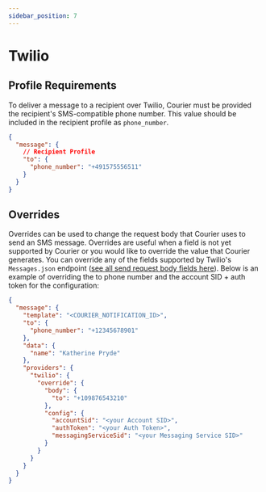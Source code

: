 ```yaml
---
sidebar_position: 7
---
```


# Twilio

<head>
  <link rel="canonical" href="https://www.courier.com/docs/guides/getting-started/twilio/" />
</head>

## Profile Requirements

To deliver a message to a recipient over Twilio, Courier must be provided the recipient's SMS-compatible phone number. This value should be included in the recipient profile as `phone_number`.

```json title=JSON
{
  "message": {
    // Recipient Profile
    "to": {
      "phone_number": "+491575556511"
    }
  }
}
```

## Overrides

Overrides can be used to change the request body that Courier uses to send an SMS message. Overrides are useful when a field is not yet supported by Courier or you would like to override the value that Courier generates. You can override any of the fields supported by Twilio's `Messages.json` endpoint ([see all send request body fields here](https://www.twilio.com/docs/sms/api/message-resource#create-a-message-resource)). Below is an example of overriding the to phone number and the account SID + auth token for the configuration:

```json title=JSON
{
  "message": {
    "template": "<COURIER_NOTIFICATION_ID>",
    "to": {
      "phone_number": "+12345678901"
    },
    "data": {
      "name": "Katherine Pryde"
    },
    "providers": {
      "twilio": {
        "override": {
          "body": {
            "to": "+109876543210"
          },
          "config": {
            "accountSid": "<your Account SID>",
            "authToken": "<your Auth Token>",
            "messagingServiceSid": "<your Messaging Service SID>"
          }
        }
      }
    }
  }
}
```
